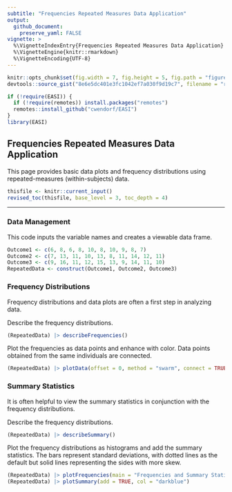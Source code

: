 ```yaml
---
subtitle: "Frequencies Repeated Measures Data Application"
output:
  github_document:
    preserve_yaml: FALSE
vignette: >
  %\VignetteIndexEntry{Frequencies Repeated Measures Data Application}
  %\VignetteEngine{knitr::rmarkdown}
  %\VignetteEncoding{UTF-8}
---
```


```r
knitr::opts_chunk$set(fig.width = 7, fig.height = 5, fig.path = "figures/", echo = TRUE, warning = FALSE, message = FALSE)
devtools::source_gist("8e6e5dc401e3fc1042ef7a030f9d19c7", filename = "revised_toc.R")
```

```r
if (!require(EASI)) {
  if (!require(remotes)) install.packages("remotes")
  remotes::install_github("cwendorf/EASI")
}
library(EASI)
```

## Frequencies Repeated Measures Data Application

This page provides basic data plots and frequency distributions using repeated-measures (within-subjects) data.

```r
thisfile <- knitr::current_input()
revised_toc(thisfile, base_level = 3, toc_depth = 4)
```

---

### Data Management

This code inputs the variable names and creates a viewable data frame.
```r
Outcome1 <- c(6, 8, 6, 8, 10, 8, 10, 9, 8, 7)
Outcome2 <- c(7, 13, 11, 10, 13, 8, 11, 14, 12, 11)
Outcome3 <- c(9, 16, 11, 12, 15, 13, 9, 14, 11, 10)
RepeatedData <- construct(Outcome1, Outcome2, Outcome3)
```

### Frequency Distributions

Frequency distributions and data plots are often a first step in analyzing data.

Describe the frequency distributions.
```r
(RepeatedData) |> describeFrequencies()
```

Plot the frequencies as data points and enhance with color. Data points obtained from the same individuals are connected.
```r
(RepeatedData) |> plotData(offset = 0, method = "swarm", connect = TRUE, col = "darkblue")
```

### Summary Statistics

It is often helpful to view the summary statistics in conjunction with the frequency distributions.

Describe the frequency distributions.
```r
(RepeatedData) |> describeSummary()
```

Plot the frequency distributions as histograms and add the summary statistics. The bars represent standard deviations, with dotted lines as the default but solid lines representing the sides with more skew.
```r
(RepeatedData) |> plotFrequencies(main = "Frequencies and Summary Statistics for the Data", col = "darkblue")
(RepeatedData) |> plotSummary(add = TRUE, col = "darkblue")
```
